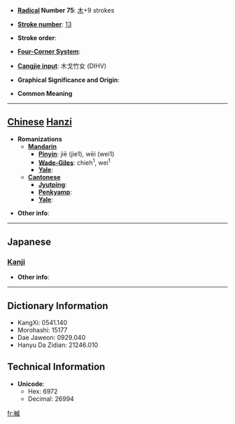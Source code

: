 * '''[[Wiktionary:Chinese radical index| Radical]] Number 75''': [[Wiktionary:Chinese radical index 木|木]]+9 strokes

* '''[[Wiktionary:Chinese total strokes index|Stroke number]]''': [[Wiktionary:Chinese total strokes index 13|13]]

* '''Stroke order''': 

* '''[[Wiktionary:Chinese four corner index|Four-Corner System]]''': 

* '''[[Wiktionary:Chinese Cangjie index|Cangjie input]]''': 木戈竹女 (DIHV)

* '''Graphical Significance and Origin''': 

* '''Common Meaning'''

----

== [[Chinese]] [[Hanzi]] ==

* '''Romanizations'''
** '''[[Mandarin]]'''
*** '''[[Pinyin]]''': jiē (jie1), wēi (wei1)
*** '''[[Wade-Giles]]''': chieh<sup>1</sup>, wei<sup>1</sup>
*** '''[[Yale]]''': 
** '''[[Cantonese]]'''
*** '''[[Jyutping]]''':
*** '''[[Penkyamp]]''': 
*** '''[[Yale]]''': 

* '''Other info''': 

----

==Japanese==
===[[Kanji]]===
{{kanji|on readings=[[い]] (i)
|kun readings=[[おまる]] (omaru), [[おかわ]] (okawa), [[とい]] (toi)
}}

* '''Other info''':  

----

== Dictionary Information ==

* KangXi: 0541.140
* Morohashi: 15177
* Dae Jaweon: 0929.040
* Hanyu Da Zidian: 21246.010

== Technical Information ==

* '''Unicode''':
** Hex: 6972
** Decimal: 26994

[[fr:楲]]